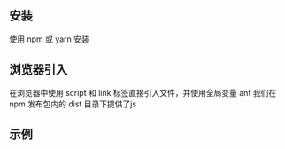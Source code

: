 <Meta title="开始/安装使用" />

## 安装
使用 npm 或 yarn 安装



## 浏览器引入
在浏览器中使用 script 和 link 标签直接引入文件，并使用全局变量 ant
我们在 npm 发布包内的 dist 目录下提供了js

## 示例


